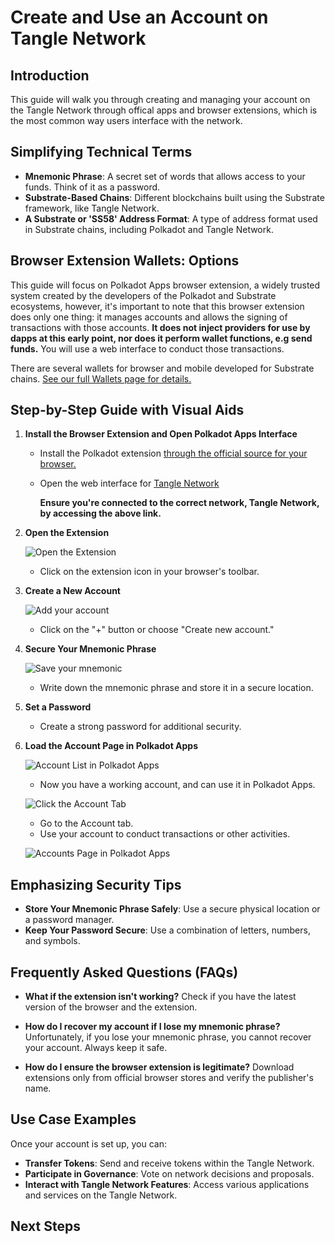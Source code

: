 
# Create and Use an Account on Tangle Network

## Introduction

This guide will walk you through creating and managing your account on the Tangle Network through offical apps and browser extensions, which is the most common way users interface with the network.

## Simplifying Technical Terms

- **Mnemonic Phrase**: A secret set of words that allows access to your funds. Think of it as a password.
- **Substrate-Based Chains**: Different blockchains built using the Substrate framework, like Tangle Network.
- **A Substrate or 'SS58' Address Format**: A type of address format used in Substrate chains, including Polkadot and Tangle Network.

## Browser Extension Wallets: Options

This guide will focus on Polkadot Apps browser extension, a widely trusted system created by the developers of the Polkadot and Substrate ecosystems, however, it's important to note that this browser extension does only one thing: it manages accounts and allows the signing of transactions with those accounts. **It does not inject providers for use by dapps at this early point, nor does it perform wallet functions, e.g send funds.** You will use a web interface to conduct those transactions.

There are several wallets for browser and mobile developed for Substrate chains. [See our full Wallets page for details.](/wallets.mdx)

## Step-by-Step Guide with Visual Aids

1.  **Install the Browser Extension and Open Polkadot Apps Interface**

    - Install the Polkadot extension [through the official source for your browser.](https://polkadot.js.org/extension/)
    - Open the web interface for [Tangle Network](https://polkadot.js.org/apps/?rpc=wss%3A%2F%2Ftestnet-rpc.tangle.tools#/explorer)

      <Callout type="info">

      **Ensure you're connected to the correct network, Tangle Network, by accessing the above link.**

      </Callout>

2.  **Open the Extension**

    ![Open the Extension](../../../images/use/post-install.png)

    - Click on the extension icon in your browser's toolbar.

3.  **Create a New Account**

    ![Add your account](../../../images/use/add-account.png)

    - Click on the "+" button or choose "Create new account."

4.  **Secure Your Mnemonic Phrase**

    ![Save your mnemonic](../../../images/use/mnemonic.png)

    - Write down the mnemonic phrase and store it in a secure location.

5.  **Set a Password**

    - Create a strong password for additional security.

6.  **Load the Account Page in Polkadot Apps**

    ![Account List in Polkadot Apps](../../../images/use/account-app-list.png)

    - Now you have a working account, and can use it in Polkadot Apps.

    ![Click the Account Tab](../../../images/use/account-tab.png)

    - Go to the Account tab.
    - Use your account to conduct transactions or other activities.

    ![Accounts Page in Polkadot Apps](../../../images/use/account-tab-in-page.png)

## Emphasizing Security Tips

- **Store Your Mnemonic Phrase Safely**: Use a secure physical location or a password manager.
- **Keep Your Password Secure**: Use a combination of letters, numbers, and symbols.

## Frequently Asked Questions (FAQs)

- **What if the extension isn't working?**
  Check if you have the latest version of the browser and the extension.

- **How do I recover my account if I lose my mnemonic phrase?**
  Unfortunately, if you lose your mnemonic phrase, you cannot recover your account. Always keep it safe.

- **How do I ensure the browser extension is legitimate?**
  Download extensions only from official browser stores and verify the publisher's name.

## Use Case Examples

Once your account is set up, you can:

- **Transfer Tokens**: Send and receive tokens within the Tangle Network.
- **Participate in Governance**: Vote on network decisions and proposals.
- **Interact with Tangle Network Features**: Access various applications and services on the Tangle Network.

## Next Steps

<CommonActions />

